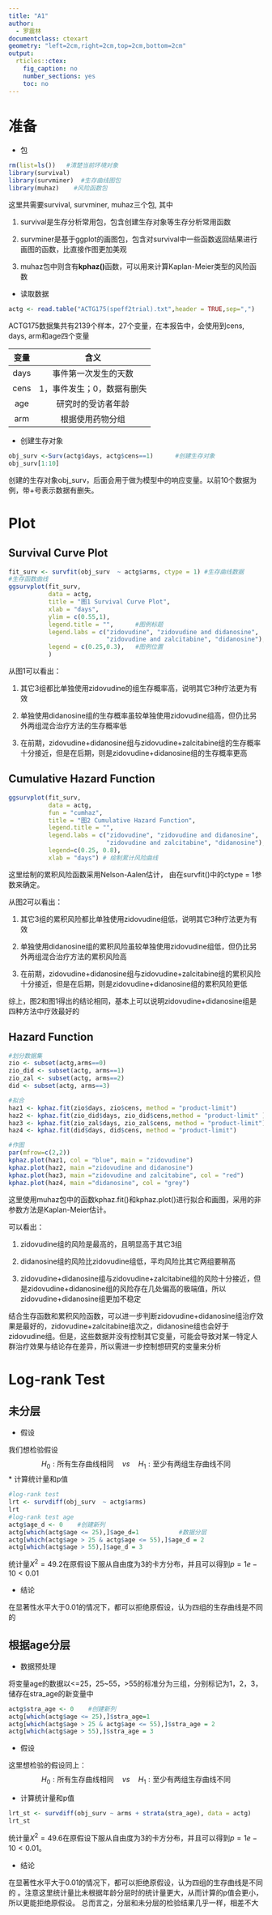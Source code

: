 ---
title: "A1"
author:
  - 罗震林
documentclass: ctexart
geometry: "left=2cm,right=2cm,top=2cm,bottom=2cm"
output:
  rticles::ctex:
    fig_caption: no
    number_sections: yes
    toc: no
---

# 准备

* 包

```{r message=FALSE, warning=FALSE}
rm(list=ls())   #清楚当前环境对象
library(survival)
library(survminer)  #生存曲线图包
library(muhaz)    #风险函数包
```

这里共需要survival, survminer, muhaz三个包, 其中

1. survival是生存分析常用包，包含创建生存对象等生存分析常用函数

2. survminer是基于ggplot的画图包，包含对survival中一些函数返回结果进行画图的函数，比直接作图更加美观

3. muhaz包中则含有**kphaz()**函数，可以用来计算Kaplan-Meier类型的风险函数

* 读取数据

```{r}
actg <- read.table("ACTG175(speff2trial).txt",header = TRUE,sep=",")
```

ACTG175数据集共有2139个样本，27个变量，在本报告中，会使用到cens, days, arm和age四个变量

|  变量 |  含义 |
| :--: | :-: |
| days | 事件第一次发生的天数 |
| cens | 1，事件发生；0，数据有删失|
| age | 研究时的受访者年龄|
| arm | 根据使用药物分组 | 

* 创建生存对象

```{r}
obj_surv <-Surv(actg$days, actg$cens==1)      #创建生存对象
obj_surv[1:10]
```

创建的生存对象obj_surv，后面会用于做为模型中的响应变量。以前10个数据为例，带+号表示数据有删失。

# Plot

## Survival Curve Plot 

```{r message=FALSE, warning=FALSE, fig.showtext=TRUE}
fit_surv <- survfit(obj_surv  ~ actg$arms, ctype = 1) #生存曲线数据
#生存函数曲线
ggsurvplot(fit_surv,
           data = actg,
           title = "图1 Survival Curve Plot",
           xlab = "days",
           ylim = c(0.55,1),
           legend.title = "",      #图例标题
           legend.labs = c("zidovudine", "zidovudine and didanosine",
                           "zidovudine and zalcitabine", "didanosine"),
           legend = c(0.25,0.3),   #图例位置
           )
```

从图1可以看出：

1. 其它3组都比单独使用zidovudine的组生存概率高，说明其它3种疗法更为有效
 
2. 单独使用didanosine组的生存概率虽较单独使用zidovudine组高，但仍比另外两组混合治疗方法的生存概率低

3. 在前期，zidovudine+didanosine组与zidovudine+zalcitabine组的生存概率十分接近，但是在后期，则是zidovudine+didanosine组的生存概率更高

##  Cumulative Hazard Function

```{r message=FALSE, warning=FALSE, fig.showtext=TRUE}
ggsurvplot(fit_surv, 
           data = actg,
           fun = "cumhaz",
           title = "图2 Cumulative Hazard Function",
           legend.title = "",    
           legend.labs = c("zidovudine", "zidovudine and didanosine",
                           "zidovudine and zalcitabine", "didanosine"),
           legend=c(0.25, 0.8),
           xlab = "days") # 绘制累计风险曲线
```

这里绘制的累积风险函数采用Nelson-Aalen估计， 由在survfit()中的ctype = 1参数来确定。

从图2可以看出：

1. 其它3组的累积风险都比单独使用zidovudine组低，说明其它3种疗法更为有效
 
2. 单独使用didanosine组的累积风险虽较单独使用zidovudine组低，但仍比另外两组混合治疗方法的累积风险高

3. 在前期，zidovudine+didanosine组与zidovudine+zalcitabine组的累积风险十分接近，但是在后期，则是zidovudine+didanosine组的累积风险更低

综上，图2和图1得出的结论相同，基本上可以说明zidovudine+didanosine组是四种方法中疗效最好的

## Hazard Function

```{r message=FALSE, warning=FALSE, fig.showtext=TRUE}
#划分数据集
zio <- subset(actg,arms==0)
zio_did <- subset(actg, arms==1)
zio_zal <- subset(actg, arms==2)
did <- subset(actg, arms==3)

#拟合
haz1 <- kphaz.fit(zio$days, zio$cens, method = "product-limit")
haz2 <- kphaz.fit(zio_did$days, zio_did$cens,method = "product-limit" )
haz3 <- kphaz.fit(zio_zal$days, zio_zal$cens, method = "product-limit")
haz4 <- kphaz.fit(did$days, did$cens, method = "product-limit")

#作图
par(mfrow=c(2,2)) 
kphaz.plot(haz1, col = "blue", main = "zidovudine")
kphaz.plot(haz2, main ="zidovudine and didanosine")
kphaz.plot(haz3, main ="zidovudine and zalcitabine", col = "red")
kphaz.plot(haz4, main ="didanosine", col = "grey")
```

这里使用muhaz包中的函数kphaz.fit()和kphaz.plot()进行拟合和画图，采用的非参数方法是Kaplan-Meier估计。

可以看出：

1. zidovudine组的风险是最高的，且明显高于其它3组

2. didanosine组的风险比zidovudine组低，平均风险比其它两组要稍高

3. zidovudine+didanosine组与zidovudine+zalcitabine组的风险十分接近，但是zidovudine+didanosine组的风险存在几处偏高的极端值，所以zidovudine+didanosine组更加不稳定

结合生存函数和累积风险函数，可以进一步判断zidovudine+didanosine组治疗效果是最好的，zidovudine+zalcitabine组次之，didanosine组也会好于zidovudine组。但是，这些数据并没有控制其它变量，可能会导致对某一特定人群治疗效果与结论存在差异，所以需进一步控制想研究的变量来分析

# Log-rank Test

## 未分层

* 假设

我们想检验假设
$$
H_0:\text{所有生存曲线相同} \quad vs \quad H_1:\text{至少有两组生存曲线不同}
$$
* 计算统计量和p值 

```{r message=FALSE, warning=FALSE, fig.showtext=TRUE}
#log-rank test
lrt <- survdiff(obj_surv  ~ actg$arms)
lrt
#log-rank test age
actg$age_d <- 0    #创建新列
actg[which(actg$age <= 25),]$age_d=1           #数据分层
actg[which(actg$age > 25 & actg$age <= 55),]$age_d = 2
actg[which(actg$age > 55),]$age_d = 3  
```

统计量$X^2=49.2$在原假设下服从自由度为3的卡方分布，并且可以得到$p=1e-10<0.01$

* 结论

在显著性水平大于0.01的情况下，都可以拒绝原假设，认为四组的生存曲线是不同的

## 根据age分层

* 数据预处理

将变量age的数据以<=25，25~55，>55的标准分为三组，分别标记为1，2，3，储存在stra_age的新变量中

```{r message=FALSE, warning=FALSE}
actg$stra_age <- 0    #创建新列
actg[which(actg$age <= 25),]$stra_age=1           
actg[which(actg$age > 25 & actg$age <= 55),]$stra_age = 2
actg[which(actg$age > 55),]$stra_age = 3         
```

* 假设

这里想检验的假设同上：
$$
H_0:\text{所有生存曲线相同} \quad vs \quad H_1:\text{至少有两组生存曲线不同}
$$

* 计算统计量和p值

```{r message=FALSE, warning=FALSE}
lrt_st <- survdiff(obj_surv ~ arms + strata(stra_age), data = actg)
lrt_st
```

统计量$X^2=49.6$在原假设下服从自由度为3的卡方分布，并且可以得到$p=1e-10<0.01$。

* 结论

在显著性水平大于0.01的情况下，都可以拒绝原假设，认为四组的生存曲线是不同的 。注意这里统计量比未根据年龄分层时的统计量更大，从而计算的p值会更小，所以更能拒绝原假设。
总而言之，分层和未分层的检验结果几乎一样，相差不大